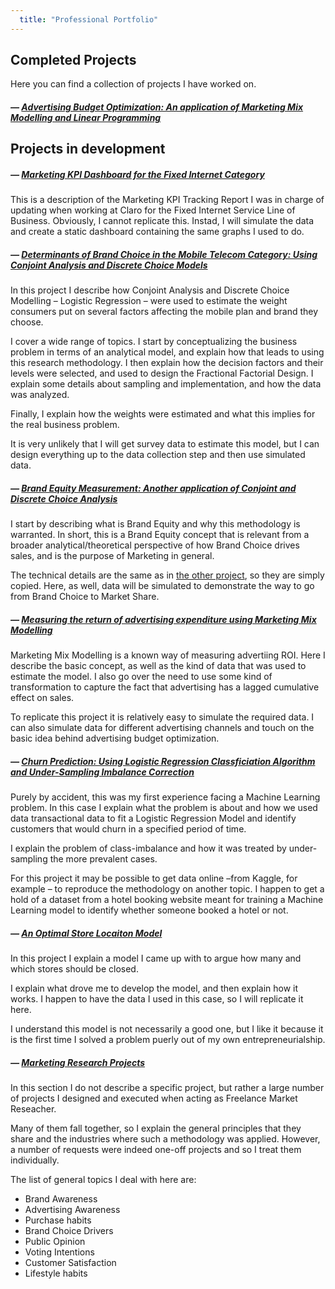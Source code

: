 ```yaml
---
  title: "Professional Portfolio"
---
```

## Completed Projects

Here you can find a collection of projects I have worked on. 

##### --- [Advertising Budget Optimization: An application of Marketing Mix Modelling and Linear Programming](http://sdhector.github.io/Case1_Advertising_Budget_Optimization.nb)

## Projects in development

##### --- [Marketing KPI Dashboard for the Fixed Internet Category]()
This is a description of the Marketing KPI Tracking Report I was in charge of updating when working at Claro for the Fixed Internet Service Line of Business. Obviously, I cannot replicate this. Instad, I will simulate the data and create a static dashboard containing the same graphs I used to do.

##### --- [Determinants of Brand Choice in the Mobile Telecom Category: Using Conjoint Analysis and Discrete Choice Models]()
In this project I describe how Conjoint Analysis and Discrete Choice Modelling -- Logistic Regression -- were used to estimate the weight consumers put on several factors affecting the mobile plan and brand they choose. 

I cover a wide range of topics. I start by conceptualizing the business problem in terms of an analytical model, and explain how that leads to using this research methodology. I then explain how the decision factors and their levels were selected, and used to design the Fractional Factorial Design. I explain some details about sampling and implementation, and  how the data was analyzed. 

Finally, I explain how the weights were estimated and what this implies for the real business problem. 

It is very unlikely that I will get survey data to estimate this model, but I can design everything up to the data collection step and then use simulated data. 

##### --- [Brand Equity Measurement: Another application of Conjoint and Discrete Choice Analysis]()
I start by describing what is Brand Equity and why this methodology is warranted. In short, this is a Brand Equity concept that is relevant from a broader analytical/theoretical perspective of how Brand Choice drives sales, and is the purpose of Marketing in general. 

The technical details are the same as in [the other project](), so they are simply copied. Here, as well, data will be simulated to demonstrate the way to go from Brand Choice to Market Share. 

##### --- [Measuring the return of advertising expenditure using Marketing Mix Modelling]()
Marketing Mix Modelling is a known way of measuring advertiing ROI. Here I describe the basic concept, as well as the kind of data that was used to estimate the model. I also go over the need to use some kind of transformation to capture the fact that advertising has a lagged cumulative effect on sales. 

To replicate this project it is relatively easy to simulate the required data. I can also simulate data for different advertising channels and touch on the basic idea behind advertising budget optimization. 

##### --- [Churn Prediction: Using Logistic Regression Classficiation Algorithm and Under-Sampling Imbalance Correction]()
Purely by accident, this was my first experience facing a Machine Learning problem. In this case I explain what the problem is about and how we used data transactional data to fit a Logistic Regression Model and identify customers that would churn in a specified period of time. 

I explain the problem of class-imbalance and how it was treated by under-sampling the more prevalent cases. 

For this project it may be possible to get data online --from Kaggle, for example -- to reproduce the methodology on another topic. I happen to get a hold of a dataset from a hotel booking website meant for training a Machine Learning model to identify whether someone booked a hotel or not. 

##### --- [An Optimal Store Locaiton Model]()
In this project I explain a model I came up with to argue how many and which stores should be closed. 

I explain what drove me to develop the model, and then explain how it works. I happen to have the data I used in this case, so I will replicate it here. 

I understand this model is not necessarily a good one, but I like it because it is the first time I solved a problem puerly out of my own entrepreneurialship. 

##### --- [Marketing Research Projects]()
In this section I do not describe a specific project, but rather a large number of projects I designed and executed when acting as Freelance Market Reseacher. 

Many of them fall together, so I explain the general principles that they share and the industries where such a methodology was applied. However, a number of requests were indeed one-off projects and so I treat them individually. 

The list of general topics I deal with here are: 

* Brand Awareness
* Advertising Awareness
* Purchase habits
* Brand Choice Drivers 
* Public Opinion
* Voting Intentions
* Customer Satisfaction
* Lifestyle habits